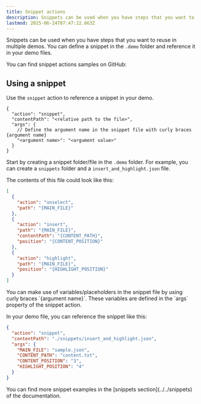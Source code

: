```yaml
---
title: Snippet actions
description: Snippets can be used when you have steps that you want to reuse in multiple demos.
lastmod: 2025-06-24T07:47:22.663Z
---
```



Snippets can be used when you have steps that you want to reuse in multiple demos. You can define a snippet in the `.demo` folder and reference it in your demo files.

<Aside type="note" title='Samples'>
  You can find snippet actions samples on GitHub: 
  <GitHubFileOpener filePath=".demo/8.snippet-actions.json" />
</Aside>

## Using a snippet

Use the `snippet` action to reference a snippet in your demo.

```jsonc
{
  "action": "snippet",
  "contentPath": "<relative path to the file>",
  "args": {
    // Define the argument name in the snippet file with curly braces {argument name}
    "<argument name>": "<argument value>"
  }
}
```

Start by creating a snippet folder/file in the `.demo` folder. For example, you can create a `snippets` folder and a `insert_and_highlight.json` file.

The contents of this file could look like this:

```json
[
  {
    "action": "unselect",
    "path": "{MAIN_FILE}"
  },
  {
    "action": "insert",
    "path": "{MAIN_FILE}",
    "contentPath": "{CONTENT_PATH}",
    "position": "{CONTENT_POSITION}"
  },
  {
    "action": "highlight",
    "path": "{MAIN_FILE}",
    "position": "{HIGHLIGHT_POSITION}"
  }
]
```

<Aside type="tip">
You can make use of variables/placeholders in the snippet file by using curly braces `{argument name}`. These variables are defined in the `args` property of the snippet action.
</Aside>

In your demo file, you can reference the snippet like this:

```json
{
  "action": "snippet",
  "contentPath": "./snippets/insert_and_highlight.json",
  "args": {
    "MAIN_FILE": "sample.json",
    "CONTENT_PATH": "content.txt",
    "CONTENT_POSITION": "3",
    "HIGHLIGHT_POSITION": "4"
  }
}
```

<Aside>
You can find more snippet examples in the [snippets section](../../snippets) of the documentation.
</Aside>